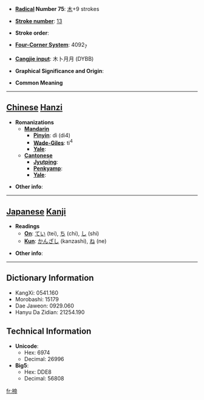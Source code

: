 * '''[[Wiktionary:Chinese radical index| Radical]] Number 75''': [[Wiktionary:Chinese radical index 木|木]]+9 strokes

* '''[[Wiktionary:Chinese total strokes index|Stroke number]]''': [[Wiktionary:Chinese total strokes index 13|13]]

* '''Stroke order''': 

* '''[[Wiktionary:Chinese four corner index|Four-Corner System]]''': 4092<sub>7</sub>

* '''[[Wiktionary:Chinese Cangjie index|Cangjie input]]''': 木卜月月 (DYBB)

* '''Graphical Significance and Origin''': 

* '''Common Meaning'''

----

== [[Chinese]] [[Hanzi]] ==

* '''Romanizations'''
** '''[[Mandarin]]'''
*** '''[[Pinyin]]''': dì (di4)
*** '''[[Wade-Giles]]''': ti<sup>4</sup>
*** '''[[Yale]]''': 
** '''[[Cantonese]]'''
*** '''[[Jyutping]]''':
*** '''[[Penkyamp]]''': 
*** '''[[Yale]]''': 

* '''Other info''': 

----

== [[Japanese]] [[Kanji]] ==

* '''Readings'''
** '''[[On]]''': [[てい]] (tei), [[ち]] (chi), [[し]] (shi)
** '''[[Kun]]''': [[かんざし]] (kanzashi), [[ね]] (ne)

* '''Other info''':  

----

== Dictionary Information ==

* KangXi: 0541.160
* Morobashi: 15179
* Dae Jaweon: 0929.060
* Hanyu Da Zidian: 21254.190

== Technical Information ==

* '''Unicode''':
** Hex: 6974
** Decimal: 26996
* '''Big5''':
** Hex: DDE8
** Decimal: 56808

[[fr:楴]]